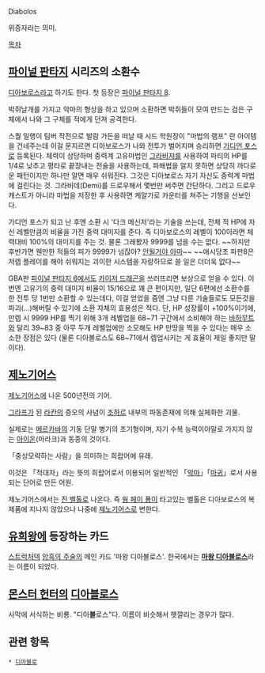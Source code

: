 Diabolos

위증자라는 의미.

[[목차]]
== [[파이널 판타지]] 시리즈의 소환수 ==
[[디아보로스]]라고 하기도 한다. 첫 등장은 [[파이널 판타지 8]]. 

박쥐날개를 가지고 악마의 형상을 하고 있으며 소환하면 박쥐들이 모여 만드는 검은 구체에서 나와 그 구체를 적에게 던져 공격한다.

스퀄 일행이 팀버 작전으로 발람 가든을 떠날 때 시드 학원장이 "마법의 램프" 란 아이템을 건네주는데 이걸 문지르면 디아보로스가 나와 전투가 벌어지며 승리하면 [[가디언 포스]]로 등록된다. 체력이 상당하며 중력계 고유마법인 [[그라비쟈]]를 사용하여 파티의 HP를 1/4로 낮추고 평타로 끝장내는 전술을 사용하는데, 파해법을 알지 못하면 상당히 까다로운 패턴이지만 하나만 알면 매우 쉬워진다. 그것은 디아보로스 자기 자신도 중력계 마법에 걸린다는 것. 그라비데(Demi)를 드로우해서 몇번만 써주면 간단하다. 그리고 드로우캐스트가 아니라 마법을 저장한 후 사용하면 케알가로 카운터를 쳐주는 기행을 선보인다. 

가디언 포스가 되고 난 후엔 소환 시 '다크 메신저'라는 기술을 쓰는데, 전체 적 HP에 자신 레벨만큼의 비율을 가진 중력 대미지를 준다. 즉 디아보로스의 레벨이 100이라면 체력대비 100%의 대미지를 주는 것. 물론 그래봤자 9999를 넘을 수는 없다. ~~하지만 후반가면 웬만한 적들의 피가 9999가 넘잖아? [[안될거야 아마]]~~ ~~애시당초 파판8은 저렙 플레이를 해야 쉬워지는 괴이한 시스템을 자랑하므로 쓸 일은 더더욱 없다~~

GBA판 [[파이널 판타지 6]]에서도 [[카이저 드래곤]]을 쓰러뜨리면 보상으로 얻을 수 있다. 이번엔 고유기의 중력 대미지 비율이 15/16으로 꽤 큰 편이지만, 일단 6편에선 소환수를 한 전투 당 1번만 소환할 수 있는데다, 이걸 얻었을 즘엔 그냥 다른 기술들로도 모든것을 파괴(...)해버릴 수 있기에 소환 자체의 효용성은 적다. 단, HP 성장률이 +100%이기에, 만렙 시 9999 HP를 찍기 위해 3개 레벨업을 68~71 구간에서 소비해야 하는 [[바하무트]]와 달리 39~83 중 아무 두개 레벨업에만 소모해도 HP 만땅을 찍을 수 있다는 매우 소소한 장점은 있다 (물론 디아볼로스도 68~71에서 렙업시키는 게 효율이 제일 좋지만 말이다).

== [[제노기어스]] ==
[[제노기어스]]에 나온 500년전의 기어.

[[그라프]]가 된 [[라칸]]의 증오의 사념이 [[조하르]] 내부의 파동존재에 의해 실체화한 괴물.
 
실제로는 [[메르카바]]의 기동 단말 병기의 초기형이며, 자기 수복 능력이야말로 가지지 않는 [[아이온]](마라크)과 동종의 것이다. 

「중상모략하는 사람」을 의미하는 희랍어에 유래.
 
이것은 「적대자」라는 뜻의 희랍어로서 이용되어 일반적인 「[[악마]]」「[[마귀]]」로서 사용되는 단어로 만든 어원. 

제노기어스에서는 [[진 벨톨]]로 나온다. 즉 [[웡 페이 퐁]]이 타고있는 벨톨은 디아보로스의 복제품에 지나지 않았으나 나중에 [[제노기어스]]로 변한다. 

== [[유희왕]]에 등장하는 카드 ==
[[스트럭처덱]] [[암흑의 주술]]의 메인 카드 '마왕 디아볼로스'. 한국에서는 '''[[마왕 디아블로스]]'''라는 이름이 되었다.

== [[몬스터 헌터]]의 [[디아블로스]] ==
사막에 서식하는 비룡.
"디아'''블'''로스"다.
이름이 비슷해서 헷깔리는 경우가 많다.

== 관련 항목 ==
 * [[디아블로]]

